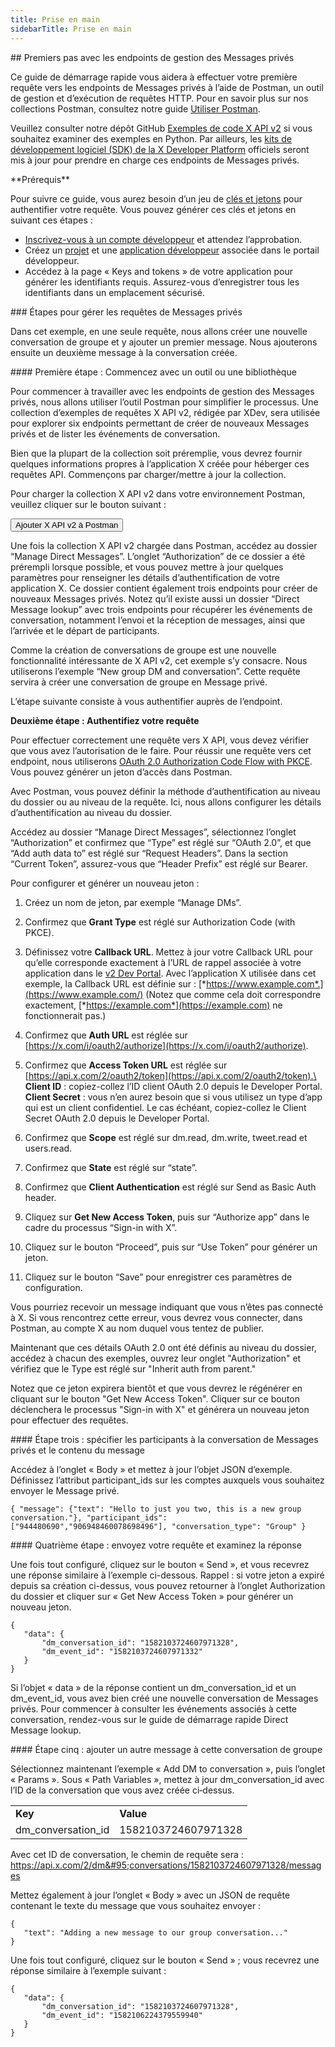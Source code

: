```yaml
---
title: Prise en main
sidebarTitle: Prise en main
---
```



<div id="getting-started-with-the-manage-direct-message-endpoints">
  ## Premiers pas avec les endpoints de gestion des Messages privés
</div>

Ce guide de démarrage rapide vous aidera à effectuer votre première requête vers les endpoints de Messages privés à l’aide de Postman, un outil de gestion et d’exécution de requêtes HTTP. Pour en savoir plus sur nos collections Postman, consultez notre guide [Utiliser Postman](/fr/tutorials/postman-getting-started).

Veuillez consulter notre dépôt GitHub [Exemples de code X API v2](https://github.com/xdevplatform/Twitter-API-v2-sample-code) si vous souhaitez examiner des exemples en Python. Par ailleurs, les [kits de développement logiciel (SDK) de la X Developer Platform](/fr/x-api/tools-and-libraries/sdks) officiels seront mis à jour pour prendre en charge ces endpoints de Messages privés.  

<Note>
  **Prérequis**

  Pour suivre ce guide, vous aurez besoin d’un jeu de [clés et jetons](/fr/resources/fundamentals/authentication) pour authentifier votre requête. Vous pouvez générer ces clés et jetons en suivant ces étapes :

  * [Inscrivez-vous à un compte développeur](https://developer.x.com/en/apply-for-access) et attendez l’approbation.
  * Créez un [projet](/fr/resources/fundamentals/projects) et une [application développeur](/fr/resources/fundamentals/developer-apps) associée dans le portail développeur.
  * Accédez à la page « Keys and tokens » de votre application pour générer les identifiants requis. Assurez-vous d’enregistrer tous les identifiants dans un emplacement sécurisé.
</Note>

<div id="steps-to-building-manage-direct-message-requests">
  ### Étapes pour gérer les requêtes de Messages privés
</div>

Dans cet exemple, en une seule requête, nous allons créer une nouvelle conversation de groupe et y ajouter un premier message. Nous ajouterons ensuite un deuxième message à la conversation créée.

<div id="step-one-start-with-a-tool-or-library">
  #### Première étape : Commencez avec un outil ou une bibliothèque
</div>

Pour commencer à travailler avec les endpoints de gestion des Messages privés, nous allons utiliser l’outil Postman pour simplifier le processus. Une collection d’exemples de requêtes X API v2, rédigée par XDev, sera utilisée pour explorer six endpoints permettant de créer de nouveaux Messages privés et de lister les événements de conversation.

Bien que la plupart de la collection soit préremplie, vous devrez fournir quelques informations propres à l’application X créée pour héberger ces requêtes API. Commençons par charger/mettre à jour la collection.

Pour charger la collection X API v2 dans votre environnement Postman, veuillez cliquer sur le bouton suivant :

<Button href="https://app.getpostman.com/run-collection/9956214-784efcda-ed4c-4491-a4c0-a26470a67400">
  Ajouter X API v2 à Postman
</Button>

Une fois la collection X API v2 chargée dans Postman, accédez au dossier “Manage Direct Messages”. L’onglet “Authorization” de ce dossier a été prérempli lorsque possible, et vous pouvez mettre à jour quelques paramètres pour renseigner les détails d’authentification de votre application X. Ce dossier contient également trois endpoints pour créer de nouveaux Messages privés. Notez qu’il existe aussi un dossier “Direct Message lookup” avec trois endpoints pour récupérer les événements de conversation, notamment l’envoi et la réception de messages, ainsi que l’arrivée et le départ de participants.

Comme la création de conversations de groupe est une nouvelle fonctionnalité intéressante de X API v2, cet exemple s’y consacre. Nous utiliserons l’exemple “New group DM and conversation”. Cette requête servira à créer une conversation de groupe en Message privé.

L’étape suivante consiste à vous authentifier auprès de l’endpoint.

**Deuxième étape : Authentifiez votre requête**

Pour effectuer correctement une requête vers X API, vous devez vérifier que vous avez l’autorisation de le faire. Pour réussir une requête vers cet endpoint, nous utiliserons [OAuth 2.0 Authorization Code Flow with PKCE](fr/resources/fundamentals/authentication#oauth-2-0-authorization-code-flow-with-pkce-2). Vous pouvez générer un jeton d’accès dans Postman.

Avec Postman, vous pouvez définir la méthode d’authentification au niveau du dossier ou au niveau de la requête. Ici, nous allons configurer les détails d’authentification au niveau du dossier.

Accédez au dossier “Manage Direct Messages”, sélectionnez l’onglet “Authorization” et confirmez que “Type” est réglé sur “OAuth 2.0”, et que “Add auth data to” est réglé sur “Request Headers”. Dans la section “Current Token”, assurez-vous que “Header Prefix” est réglé sur Bearer.

Pour configurer et générer un nouveau jeton :

1. Créez un nom de jeton, par exemple “Manage DMs”.

2. Confirmez que **Grant Type** est réglé sur Authorization Code (with PKCE).

3. Définissez votre **Callback URL**. Mettez à jour votre Callback URL pour qu’elle corresponde exactement à l’URL de rappel associée à votre application dans le [v2 Dev Portal](https://developer.x.com/en/portal/dashboard). Avec l’application X utilisée dans cet exemple, la Callback URL est définie sur : [*https://www.example.com*.](https://www.example.com/) (Notez que comme cela doit correspondre exactement, [*https://example.com*](https://example.com) ne fonctionnerait pas.)

4. Confirmez que **Auth URL** est réglée sur [https://x.com/i/oauth2/authorize](https://x.com/i/oauth2/authorize).

5. Confirmez que **Access Token URL** est réglée sur [https://api.x.com/2/oauth2/token](https://api.x.com/2/oauth2/token).\
   **Client ID** : copiez-collez l’ID client OAuth 2.0 depuis le Developer Portal.\
   **Client Secret** : vous n’en aurez besoin que si vous utilisez un type d’app qui est un client confidentiel. Le cas échéant, copiez-collez le Client Secret OAuth 2.0 depuis le Developer Portal.

6. Confirmez que **Scope** est réglé sur dm.read, dm.write, tweet.read et users.read.

7. Confirmez que **State** est réglé sur “state”.

8. Confirmez que **Client Authentication** est réglé sur Send as Basic Auth header.

9. Cliquez sur **Get New Access Token**, puis sur “Authorize app” dans le cadre du processus “Sign-in with X”.

10. Cliquez sur le bouton “Proceed”, puis sur “Use Token” pour générer un jeton.

11. Cliquez sur le bouton “Save” pour enregistrer ces paramètres de configuration.

Vous pourriez recevoir un message indiquant que vous n’êtes pas connecté à X. Si vous rencontrez cette erreur, vous devrez vous connecter, dans Postman, au compte X au nom duquel vous tentez de publier.

Maintenant que ces détails OAuth 2.0 ont été définis au niveau du dossier, accédez à chacun des exemples, ouvrez leur onglet &quot;Authorization&quot; et vérifiez que le Type est réglé sur &quot;Inherit auth from parent.&quot;

Notez que ce jeton expirera bientôt et que vous devrez le régénérer en cliquant sur le bouton &quot;Get New Access Token&quot;. Cliquer sur ce bouton déclenchera le processus &quot;Sign-in with X&quot; et générera un nouveau jeton pour effectuer des requêtes.

<div id="step-three-specify-the-direct-message-conversation-participants-and-message-contents">
  #### Étape trois : spécifier les participants à la conversation de Messages privés et le contenu du message
</div>

Accédez à l’onglet « Body » et mettez à jour l’objet JSON d’exemple. Définissez l’attribut participant&#95;ids sur les comptes auxquels vous souhaitez envoyer le Message privé.

`{
   "message": {"text": "Hello to just you two, this is a new group conversation."},
   "participant_ids": ["944480690","906948460078698496"],
   "conversation_type": "Group"
}`

<div id="step-four-make-your-request-and-review-the-response">
  #### Quatrième étape : envoyez votre requête et examinez la réponse
</div>

Une fois tout configuré, cliquez sur le bouton « Send », et vous recevrez une réponse similaire à l’exemple ci-dessous. Rappel : si votre jeton a expiré depuis sa création ci-dessus, vous pouvez retourner à l’onglet Authorization du dossier et cliquer sur « Get New Access Token » pour générer un nouveau jeton.

```
{
   "data": {
       "dm_conversation_id": "1582103724607971328",
       "dm_event_id": "1582103724607971332"
   }
}
```

Si l’objet « data » de la réponse contient un dm&#95;conversation&#95;id et un dm&#95;event&#95;id, vous avez bien créé une nouvelle conversation de Messages privés. Pour commencer à consulter les événements associés à cette conversation, rendez-vous sur le guide de démarrage rapide Direct Message lookup.

<div id="step-five-add-another-message-to-that-group-conversation">
  #### Étape cinq : ajouter un autre message à cette conversation de groupe
</div>

Sélectionnez maintenant l’exemple « Add DM to conversation », puis l’onglet « Params ». Sous « Path Variables », mettez à jour dm&#95;conversation&#95;id avec l’ID de la conversation que vous avez créée ci‑dessus.

|     |     |
| :--- | :--- |
| **Key** | **Value** |
| dm&#95;conversation&#95;id | 1582103724607971328 |

Avec cet ID de conversation, le chemin de requête sera : https://api.x.com/2/dm&#95;conversations/1582103724607971328/messages

Mettez également à jour l’onglet « Body » avec un JSON de requête contenant le texte du message que vous souhaitez envoyer :

```
{
   "text": "Adding a new message to our group conversation..."
}
```

Une fois tout configuré, cliquez sur le bouton « Send » ; vous recevrez une réponse similaire à l’exemple suivant :

```
{
   "data": {
       "dm_conversation_id": "1582103724607971328",
       "dm_event_id": "1582106224379559940"
   }
}
```